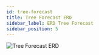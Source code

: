 ```yaml
---
id: tree-forecast
title: Tree Forecast ERD
sidebar_label: ERD Tree Forecast
sidebar_position: 5
---
```



![Tree Forecast ERD](/database/tree-forecast.png)

<DiagramEditor
  source="https://github.com/FASP-QAT/fasp-api/blob/master/docs/Database%20ER%20Diagrams/TreeForecast.pdf"
  name="Tree Forecast"
  fileType="pdf"
/>